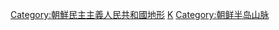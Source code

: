 [[Category:朝鮮民主主義人民共和國地形|Category:朝鮮民主主義人民共和國地形]]
[[Category:亚洲各国山脉|K]]
[[Category:朝鲜半岛山脉|Category:朝鲜半岛山脉]]